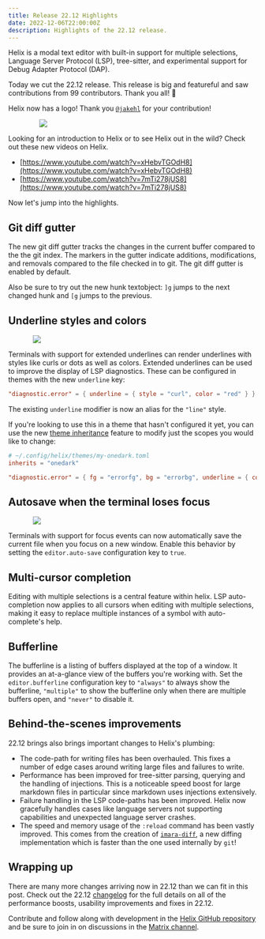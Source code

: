 ```yaml
---
title: Release 22.12 Highlights
date: 2022-12-06T22:00:00Z
description: Highlights of the 22.12 release.
---
```



Helix is a modal text editor with built-in support for multiple selections,
Language Server Protocol (LSP), tree-sitter, and experimental support for Debug
Adapter Protocol (DAP).

Today we cut the 22.12 release. This release is big and featureful and saw
contributions from 99 contributors. Thank you all! 🎊

Helix now has a logo! Thank you [`@jakehl`](https://github.com/jakehl) for your
contribution!

<img src="/favicon.svg" style="max-width: 75%; display: block; margin-left: auto; margin-right: auto" />

Looking for an introduction to Helix or to see Helix out in the wild? Check out
these new videos on Helix.

- [https://www.youtube.com/watch?v=xHebvTGOdH8](https://www.youtube.com/watch?v=xHebvTGOdH8)
- [https://www.youtube.com/watch?v=7mTi278jUS8](https://www.youtube.com/watch?v=7mTi278jUS8)

Now let's jump into the highlights.

## Git diff gutter

<Asciinema src="/blog/git-diff-gutter.cast" />

The new git diff gutter tracks the changes in the current buffer compared to
the the git index. The markers in the gutter indicate additions, modifications,
and removals compared to the file checked in to git. The git diff gutter is
enabled by default.

Also be sure to try out the new hunk textobject: `]g` jumps to the next changed
hunk and `[g` jumps to the previous.

## Underline styles and colors

<img src="/blog/undercurl.png" style="max-width: 80%; display: block; margin-left: auto; margin-right: auto"/>

Terminals with support for extended underlines can render underlines with
styles like curls or dots as well as colors. Extended underlines can be used to
improve the display of LSP diagnostics. These can be configured in themes with
the new `underline` key:

```toml
"diagnostic.error" = { underline = { style = "curl", color = "red" } }
```

The existing `underline` modifier is now an alias for the `"line"` style.

If you're looking to use this in a theme that hasn't configured it yet, you
can use the new [theme inheritance] feature to modify just the scopes you would
like to change:

```toml
# ~/.config/helix/themes/my-onedark.toml
inherits = "onedark"

"diagnostic.error" = { fg = "errorfg", bg = "errorbg", underline = { color = "red" } }
```

[theme inheritance]: https://docs.helix-editor.com/master/themes.html#inheritance

## Autosave when the terminal loses focus

<img src="/auto-save.gif" style="max-width: 80%; display: block; margin-left: auto; margin-right: auto"/>

Terminals with support for focus events can now automatically save the current
file when you focus on a new window. Enable this behavior by setting the
`editor.auto-save` configuration key to `true`.

## Multi-cursor completion

<Asciinema src="/blog/multi-cursor-completion.cast" />

Editing with multiple selections is a central feature within helix. LSP
auto-completion now applies to all cursors when editing with multiple
selections, making it easy to replace multiple instances of a symbol with
auto-complete's help.

## Bufferline

<Asciinema src="/blog/bufferline.astro" />

The bufferline is a listing of buffers displayed at the top of a window. It
provides an at-a-glance view of the buffers you're working with. Set
the `editor.bufferline` configuration key to `"always"` to always show the
bufferline, `"multiple"` to show the bufferline only when there are multiple
buffers open, and `"never"` to disable it.

## Behind-the-scenes improvements

22.12 brings also brings important changes to Helix's plumbing:

- The code-path for writing files has been overhauled. This fixes a number of
  edge cases around writing large files and failures to write.
- Performance has been improved for tree-sitter parsing, querying and the
  handling of injections. This is a noticeable speed boost for large markdown
  files in particular since markdown uses injections extensively.
- Failure handling in the LSP code-paths has been improved. Helix now
  gracefully handles cases like language servers not supporting capabilities
  and unexpected language server crashes.
- The speed and memory usage of the `:reload` command has been vastly improved.
  This comes from the creation of [`imara-diff`], a new diffing
  implementation which is faster than the one used internally by `git`!

## Wrapping up

There are many more changes arriving now in 22.12 than we can fit in this post.
Check out the 22.12 [changelog] for the full details on all of the performance
boosts, usability improvements and fixes in 22.12.

Contribute and follow along with development in the [Helix GitHub
repository][helix-git] and be sure to join in on discussions in the [Matrix
channel][matrix].

[changelog]: https://github.com/helix-editor/helix/blob/master/CHANGELOG.md#2212-2022-12-06
[helix-git]: https://github.com/helix-editor/helix/
[matrix]: https://matrix.to/#/#helix-community:matrix.org
[`imara-diff`]: https://github.com/pascalkuthe/imara-diff
